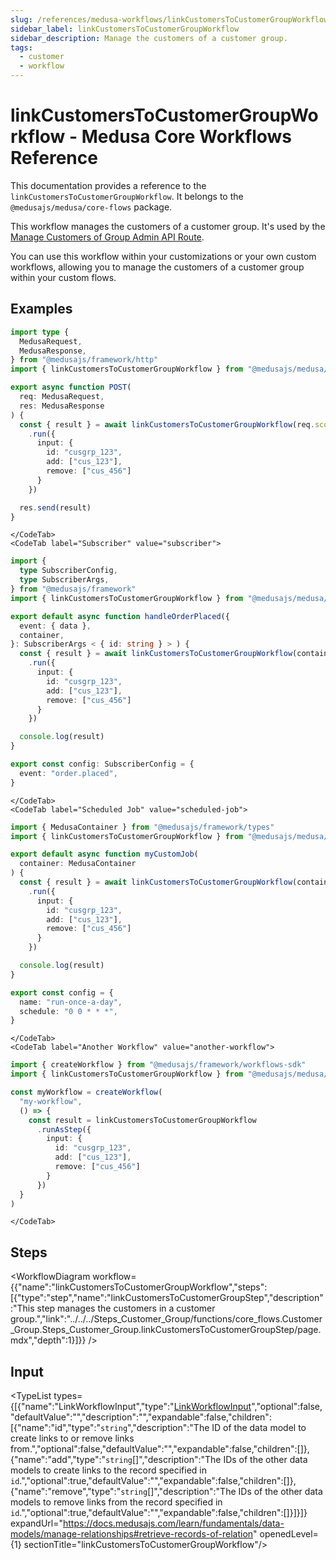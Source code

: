 ```yaml
---
slug: /references/medusa-workflows/linkCustomersToCustomerGroupWorkflow
sidebar_label: linkCustomersToCustomerGroupWorkflow
sidebar_description: Manage the customers of a customer group.
tags:
  - customer
  - workflow
---
```



# linkCustomersToCustomerGroupWorkflow - Medusa Core Workflows Reference

This documentation provides a reference to the `linkCustomersToCustomerGroupWorkflow`. It belongs to the `@medusajs/medusa/core-flows` package.

This workflow manages the customers of a customer group. It's used by the 
[Manage Customers of Group Admin API Route](https://docs.medusajs.com/api/admin#customer-groups\_postcustomergroupsidcustomers).

You can use this workflow within your customizations or your own custom workflows, allowing you to
manage the customers of a customer group within your custom flows.

<SourceCodeLink link="https://github.com/medusajs/medusa/blob/4936315b2dc777fbaaf2869b16bf48602fc7e69b/packages/core/core-flows/src/customer-group/workflows/link-customers-customer-group.ts#L37" />

## Examples

<CodeTabs group="workflow-exection">
    <CodeTab label="API Route" value="api-route">
    
```ts title="src/api/workflow/route.ts"
import type {
  MedusaRequest,
  MedusaResponse,
} from "@medusajs/framework/http"
import { linkCustomersToCustomerGroupWorkflow } from "@medusajs/medusa/core-flows"

export async function POST(
  req: MedusaRequest,
  res: MedusaResponse
) {
  const { result } = await linkCustomersToCustomerGroupWorkflow(req.scope)
    .run({
      input: {
        id: "cusgrp_123",
        add: ["cus_123"],
        remove: ["cus_456"]
      }
    })

  res.send(result)
}
```

    </CodeTab>
    <CodeTab label="Subscriber" value="subscriber">
    
```ts title="src/subscribers/order-placed.ts"
import {
  type SubscriberConfig,
  type SubscriberArgs,
} from "@medusajs/framework"
import { linkCustomersToCustomerGroupWorkflow } from "@medusajs/medusa/core-flows"

export default async function handleOrderPlaced({
  event: { data },
  container,
}: SubscriberArgs < { id: string } > ) {
  const { result } = await linkCustomersToCustomerGroupWorkflow(container)
    .run({
      input: {
        id: "cusgrp_123",
        add: ["cus_123"],
        remove: ["cus_456"]
      }
    })

  console.log(result)
}

export const config: SubscriberConfig = {
  event: "order.placed",
}
```

    </CodeTab>
    <CodeTab label="Scheduled Job" value="scheduled-job">
    
```ts title="src/jobs/message-daily.ts"
import { MedusaContainer } from "@medusajs/framework/types"
import { linkCustomersToCustomerGroupWorkflow } from "@medusajs/medusa/core-flows"

export default async function myCustomJob(
  container: MedusaContainer
) {
  const { result } = await linkCustomersToCustomerGroupWorkflow(container)
    .run({
      input: {
        id: "cusgrp_123",
        add: ["cus_123"],
        remove: ["cus_456"]
      }
    })

  console.log(result)
}

export const config = {
  name: "run-once-a-day",
  schedule: "0 0 * * *",
}
```

    </CodeTab>
    <CodeTab label="Another Workflow" value="another-workflow">
    
```ts title="src/workflows/my-workflow.ts"
import { createWorkflow } from "@medusajs/framework/workflows-sdk"
import { linkCustomersToCustomerGroupWorkflow } from "@medusajs/medusa/core-flows"

const myWorkflow = createWorkflow(
  "my-workflow",
  () => {
    const result = linkCustomersToCustomerGroupWorkflow
      .runAsStep({
        input: {
          id: "cusgrp_123",
          add: ["cus_123"],
          remove: ["cus_456"]
        }
      })
  }
)
```

    </CodeTab>
  </CodeTabs>

## Steps

<WorkflowDiagram workflow={{"name":"linkCustomersToCustomerGroupWorkflow","steps":[{"type":"step","name":"linkCustomersToCustomerGroupStep","description":"This step manages the customers in a customer group.","link":"../../../Steps_Customer_Group/functions/core_flows.Customer_Group.Steps_Customer_Group.linkCustomersToCustomerGroupStep/page.mdx","depth":1}]}} />

## Input

<TypeList types={[{"name":"LinkWorkflowInput","type":"[LinkWorkflowInput](../../../../../types/CommonTypes/types/types.CommonTypes.LinkWorkflowInput/page.mdx)","optional":false,"defaultValue":"","description":"","expandable":false,"children":[{"name":"id","type":"`string`","description":"The ID of the data model to create links to or remove links from.","optional":false,"defaultValue":"","expandable":false,"children":[]},{"name":"add","type":"`string`[]","description":"The IDs of the other data models to create links to the record specified in `id`.","optional":true,"defaultValue":"","expandable":false,"children":[]},{"name":"remove","type":"`string`[]","description":"The IDs of the other data models to remove links from the record specified in `id`.","optional":true,"defaultValue":"","expandable":false,"children":[]}]}]} expandUrl="https://docs.medusajs.com/learn/fundamentals/data-models/manage-relationships#retrieve-records-of-relation" openedLevel={1} sectionTitle="linkCustomersToCustomerGroupWorkflow"/>

